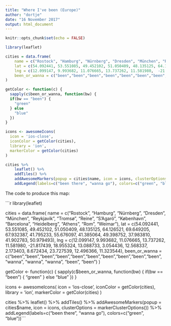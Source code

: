 ```yaml
---
title: "Where I've been (Europe)"
author: "dortje"
date: "16 November 2017"
output: html_document
---
```


```r
knitr::opts_chunk$set(echo = FALSE)
```



```r
library(leaflet)

cities = data.frame(
    name = c("Rostock", "Hamburg", "Nürnberg", "Dresden", "München", "Reykjavik", "Tromsø", "Reine", "S'Agaró", "København", "Barcelona", "Heidelberg", "Athens", "Rom", "Weimar"),
    lat = c(54.092441, 53.551085, 49.452102, 51.050409, 48.135125, 64.126521, 69.649205, 67.932387, 41.795233, 55.676097, 41.385064, 49.398752, 37.983810, 41.902783, 50.979493),
    lng = c(12.099147, 9.993682, 11.076665, 13.737262, 11.581980,  -21.817439, 18.955324, 13.088733, 3.054436, 12.568337, 2.173403, 8.672434, 23.727539, 12.496366, 11.323544),
    been_or_wanna = c("been","been","been","been","been","been","been","been","been","been", "wanna", "wanna", "wanna", "been", "been")
)

getColor <- function(c) {
  sapply(c$been_or_wanna, function(bw) {
  if(bw == "been") {
    "green"
  } else 
    "blue"
  })
}

icons <- awesomeIcons(
  icon = 'ios-close',
  iconColor = getColor(cities),
  library = 'ion',
  markerColor = getColor(cities)
)

cities %>% 
    leaflet() %>% 
    addTiles() %>% 
    addAwesomeMarkers(popup = cities$name, icon = icons, clusterOptions = markerClusterOptions()) %>%
    addLegend(labels=c("been there", "wanna go"), colors=c("green", "blue"))
```

The code to produce this map:

```r
library(leaflet)

cities = data.frame(
    name = c("Rostock", "Hamburg", "Nürnberg", "Dresden", "München", "Reykjavik", "Tromsø", "Reine", "S'Agaró", "København", "Barcelona", "Heidelberg", "Athens", "Rom", "Weimar"),
    lat = c(54.092441, 53.551085, 49.452102, 51.050409, 48.135125, 64.126521, 69.649205, 67.932387, 41.795233, 55.676097, 41.385064, 49.398752, 37.983810, 41.902783, 50.979493),
    lng = c(12.099147, 9.993682, 11.076665, 13.737262, 11.581980,  -21.817439, 18.955324, 13.088733, 3.054436, 12.568337, 2.173403, 8.672434, 23.727539, 12.496366, 11.323544),
    been_or_wanna = c("been","been","been","been","been","been","been","been","been","been", "wanna", "wanna", "wanna", "been", "been")
)

getColor <- function(c) {
  sapply(c$been_or_wanna, function(bw) {
  if(bw == "been") {
    "green"
  } else 
    "blue"
  })
}

icons <- awesomeIcons(
  icon = 'ios-close',
  iconColor = getColor(cities),
  library = 'ion',
  markerColor = getColor(cities)
)

cities %>% 
    leaflet() %>% 
    addTiles() %>% 
    addAwesomeMarkers(popup = cities$name, icon = icons, clusterOptions = markerClusterOptions()) %>%
    addLegend(labels=c("been there", "wanna go"), colors=c("green", "blue"))```
